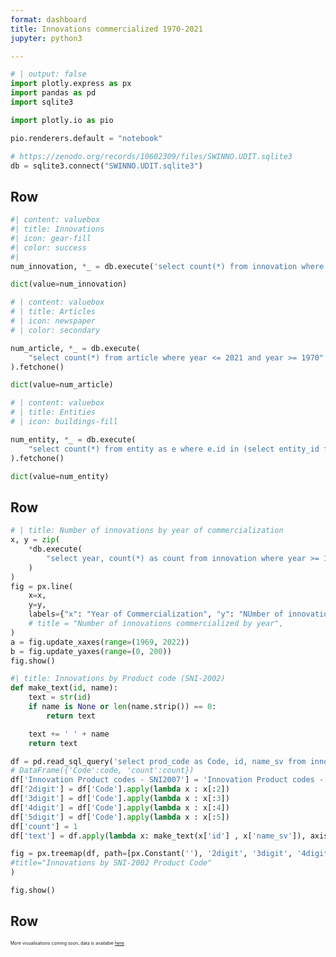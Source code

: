 ```yaml
---
format: dashboard
title: Innovations commercialized 1970-2021
jupyter: python3

---
```



```python
# | output: false
import plotly.express as px
import pandas as pd
import sqlite3

import plotly.io as pio

pio.renderers.default = "notebook"

# https://zenodo.org/records/10602309/files/SWINNO.UDIT.sqlite3
db = sqlite3.connect("SWINNO.UDIT.sqlite3")
```


<!-- This Comment  is integral to the formatting.-->

## Row {height=150px}

```python
#| content: valuebox
#| title: Innovations
#| icon: gear-fill
#| color: success
#|
num_innovation, *_ = db.execute('select count(*) from innovation where year <= 2021 and year >= 1970').fetchone()

dict(value=num_innovation)
```

```python
# | content: valuebox
# | title: Articles
# | icon: newspaper
# | color: secondary

num_article, *_ = db.execute(
    "select count(*) from article where year <= 2021 and year >= 1970"
).fetchone()

dict(value=num_article)
```

```python
# | content: valuebox
# | title: Entities
# | icon: buildings-fill

num_entity, *_ = db.execute(
    "select count(*) from entity as e where e.id in (select entity_id from innovation_entity as ie join innovation as i on ie.innovation_id == i.id where year <= 2021 and year >= 1970)"
).fetchone()

dict(value=num_entity)
```


## Row {height=70%}

```python
# | title: Number of innovations by year of commercialization
x, y = zip(
    *db.execute(
        "select year, count(*) as count from innovation where year >= 1970 and year <= 2021 group by year"
    )
)
fig = px.line(
    x=x,
    y=y,
    labels={"x": "Year of Commercialization", "y": "NUmber of innovations"},
    # title = "Number of innovations commercialized by year",
)
a = fig.update_xaxes(range=(1969, 2022))
b = fig.update_yaxes(range=(0, 200))
fig.show()
```

```python
#| title: Innovations by Product code (SNI-2002)
def make_text(id, name):
    text = str(id)
    if name is None or len(name.strip()) == 0:
        return text

    text += ' ' + name
    return text

df = pd.read_sql_query('select prod_code as Code, id, name_sv from innovation where year >= 1970 and year <=2021 and prod_code is not null group by prod_code', db)
# DataFrame({'Code':code, 'count':count})
df['Innovation Product codes - SNI2007'] = 'Innovation Product codes - SNI2007'
df['2digit'] = df['Code'].apply(lambda x : x[:2])
df['3digit'] = df['Code'].apply(lambda x : x[:3])
df['4digit'] = df['Code'].apply(lambda x : x[:4])
df['5digit'] = df['Code'].apply(lambda x : x[:5])
df['count'] = 1
df['text'] = df.apply(lambda x: make_text(x['id'] , x['name_sv']), axis=1)

fig = px.treemap(df, path=[px.Constant(''), '2digit', '3digit', '4digit', '5digit', 'text' ], values='count',
#title="Innovations by SNI-2002 Product Code"
)

fig.show()
```


## Row {height=3%}

::: {.card  style="font-size: 50%;"}

More visualisations coming soon, data is availabie [here](https://zenodo.org/doi/10.5281/zenodo.10602308).

:::
